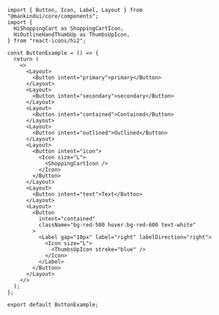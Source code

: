 ```tsx
import { Button, Icon, Label, Layout } from "@mankindui/core/components";
import {
  HiShoppingCart as ShoppingCartIcon,
  HiOutlineHandThumbUp as ThumbsUpIcon,
} from "react-icons/hi2";

const ButtonExample = () => {
  return (
    <>
      <Layout>
        <Button intent="primary">primary</Button>
      </Layout>
      <Layout>
        <Button intent="secondary">secondary</Button>
      </Layout>
      <Layout>
        <Button intent="contained">Contained</Button>
      </Layout>
      <Layout>
        <Button intent="outlined">Outlined</Button>
      </Layout>
      <Layout>
        <Button intent="icon">
          <Icon size="L">
            <ShoppingCartIcon />
          </Icon>
        </Button>
      </Layout>
      <Layout>
        <Button intent="text">Text</Button>
      </Layout>
      <Layout>
        <Button
          intent="contained"
          className="bg-red-500 hover:bg-red-600 text-white"
        >
          <Label gap="10px" label="right" labelDirection="right">
            <Icon size="L">
              <ThumbsUpIcon stroke="blue" />
            </Icon>
          </Label>
        </Button>
      </Layout>
    </>
  );
};

export default ButtonExample;
```
